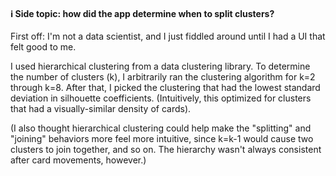 #### ℹ️ Side topic: how did the app determine when to split clusters?

First off: I'm not a data scientist, and I just fiddled around until I had a UI that felt good to me.

I used hierarchical clustering from a data clustering library. To determine the number of clusters (k), I arbitrarily ran the clustering algorithm for k=2 through k=8. After that, I picked the clustering that had the lowest standard deviation in silhouette coefficients. (Intuitively, this optimized for clusters that had a visually-similar density of cards).

(I also thought hierarchical clustering could help make the "splitting" and "joining" behaviors more feel more intuitive, since k=k-1 would cause two clusters to join together, and so on. The hierarchy wasn't always consistent after card movements, however.)
